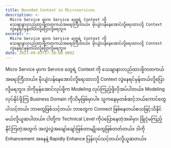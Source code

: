 ```yaml
---
title: Bounded Context in Microservices
description: >-
  Micro Service မှာက Service တွေရဲ့ Context ကို‌
  သေချာနားလည်ထားဖို့ကတကယ်အရေးကြီးတယ်။ မိုးပျံလန်နေအောင်လို့ရေးထားလို့ Context
  လွဲနေရင်မှန်တယ်လို့ပြောလို့မရဘူး။
excerpt: >-
  Micro Service မှာက Service တွေရဲ့ Context ကို‌
  သေချာနားလည်ထားဖို့ကတကယ်အရေးကြီးတယ်။ မိုးပျံလန်နေအောင်လို့ရေးထားလို့ Context
  လွဲနေရင်မှန်တယ်လို့ပြောလို့မရဘူး။
date: 2023-09-03T17:30:00.000Z
---
```


Micro Service မှာက Service တွေရဲ့ Context ကို‌ သေချာနားလည်ထားဖို့ကတကယ်အရေးကြီးတယ်။ မိုးပျံလန်နေအောင်လို့ရေးထားလို့ Context လွဲနေရင်မှန်တယ်လို့ပြောလို့မရဘူး။
ဒါကိုမှန်အောင်လုပ်ဖို့က Modeling လုပ်ကြည့်ဖို့လိုအပ်ပါတယ်။ Modeling လုပ်နိုင်ဖို့ကြ Business Domain ကိုသိမှဖြစ်မှာပါ။ သူကနေမှတစ်ဆင့်ဘယ်ကောင်တွေပါသင့်တယ်၊ ဘာတွေဖြစ်သင့်တယ်၊ ဘာတွေက Connect ဖြစ်နေတယ်စသဖြင့်သိနိုင်မယ်လို့ယူဆပါတယ်။
ငါတို့က Technical Level ကိုပဲပြောနေတဲ့အခါမှာ၊ ခြုံငုံမကြည့်နိုင်ကြတဲ့အတွက် အလွဲလွဲအချော်ချော်ဖြစ်တာမျိုးတွေဖြစ်တတ်တယ်။ ဒါကို Enhancement အနေနဲ့ Rapidly Enhance ပြန်လုပ်သင့်တယ်လို့ယူဆတယ်။
